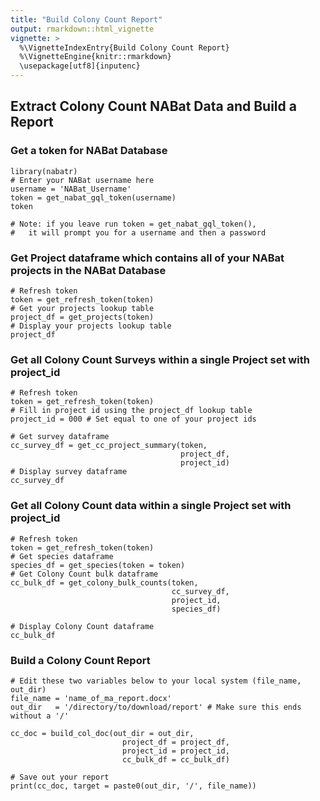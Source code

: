 ```yaml
---
title: "Build Colony Count Report"
output: rmarkdown::html_vignette
vignette: >
  %\VignetteIndexEntry{Build Colony Count Report}
  %\VignetteEngine{knitr::rmarkdown}
  \usepackage[utf8]{inputenc}
---
```


## Extract Colony Count NABat Data and Build a Report


### Get a token for NABat Database
```
library(nabatr)
# Enter your NABat username here
username = 'NABat_Username'
token = get_nabat_gql_token(username)
token

# Note: if you leave run token = get_nabat_gql_token(),
#   it will prompt you for a username and then a password
```


### Get Project dataframe which contains all of your NABat projects in the NABat Database
```
# Refresh token
token = get_refresh_token(token)
# Get your projects lookup table
project_df = get_projects(token)
# Display your projects lookup table
project_df
```


### Get all Colony Count Surveys within a single Project set with project_id
```
# Refresh token
token = get_refresh_token(token)
# Fill in project id using the project_df lookup table
project_id = 000 # Set equal to one of your project ids

# Get survey dataframe 
cc_survey_df = get_cc_project_summary(token,
                                      project_df,
                                      project_id)
# Display survey dataframe
cc_survey_df
```


### Get all Colony Count data within a single Project set with project_id
```
# Refresh token
token = get_refresh_token(token)
# Get species dataframe
species_df = get_species(token = token)
# Get Colony Count bulk dataframe
cc_bulk_df = get_colony_bulk_counts(token,
                                    cc_survey_df,
                                    project_id,
                                    species_df)

# Display Colony Count dataframe
cc_bulk_df
```


### Build a Colony Count Report
```
# Edit these two variables below to your local system (file_name, out_dir)
file_name = 'name_of_ma_report.docx'  
out_dir   = '/directory/to/download/report' # Make sure this ends without a '/'

cc_doc = build_col_doc(out_dir = out_dir,
                         project_df = project_df,
                         project_id = project_id,
                         cc_bulk_df = cc_bulk_df)

# Save out your report
print(cc_doc, target = paste0(out_dir, '/', file_name))
```
